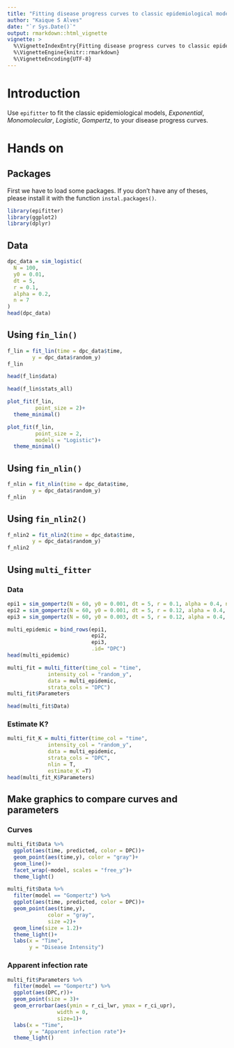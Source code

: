 ```yaml
---
title: "Fitting disease progress curves to classic epidemiological models"
author: "Kaique S Alves"
date: "`r Sys.Date()`"
output: rmarkdown::html_vignette
vignette: >
  %\VignetteIndexEntry{Fitting disease progress curves to classic epidemiological models}
  %\VignetteEngine{knitr::rmarkdown}
  %\VignetteEncoding{UTF-8}
---
```

# Introduction

Use `epifitter` to fit the classic epidemiological models, *Exponential*, *Monomolecular*, *Logistic*, *Gompertz*, to your disease progress curves.

# Hands on
## Packages

First we have to load some packages. If you don't have any of theses, please install it with the function `instal.packages()`.

```r
library(epifitter)
library(ggplot2)
library(dplyr)
```


## Data

```r
dpc_data = sim_logistic(
  N = 100,
  y0 = 0.01,
  dt = 5,
  r = 0.1,
  alpha = 0.2,
  n = 7
)
head(dpc_data)
```

## Using `fin_lin()` 

```r
f_lin = fit_lin(time = dpc_data$time,
        y = dpc_data$random_y)
f_lin
```

```r
head(f_lin$data)
```


```r
head(f_lin$stats_all)
```

```r
plot_fit(f_lin,
         point_size = 2)+
  theme_minimal()
```

```r
plot_fit(f_lin,
         point_size = 2,
         models = "Logistic")+
  theme_minimal()
```

## Using `fin_nlin()`

```r
f_nlin = fit_nlin(time = dpc_data$time,
        y = dpc_data$random_y)
f_nlin
```

## Using `fin_nlin2()`

```r
f_nlin2 = fit_nlin2(time = dpc_data$time,
        y = dpc_data$random_y)
f_nlin2
```

## Using `multi_fitter`
### Data

```r
epi1 = sim_gompertz(N = 60, y0 = 0.001, dt = 5, r = 0.1, alpha = 0.4, n = 4)
epi2 = sim_gompertz(N = 60, y0 = 0.001, dt = 5, r = 0.12, alpha = 0.4, n = 4)
epi3 = sim_gompertz(N = 60, y0 = 0.003, dt = 5, r = 0.12, alpha = 0.4, n = 4)

multi_epidemic = bind_rows(epi1,
                           epi2,
                           epi3,
                           .id= "DPC")
head(multi_epidemic)
```

```r
multi_fit = multi_fitter(time_col = "time",
             intensity_col = "random_y",
             data = multi_epidemic,
             strata_cols = "DPC")
multi_fit$Parameters
```


```r
head(multi_fit$Data)
```

### Estimate K?

```r
multi_fit_K = multi_fitter(time_col = "time",
             intensity_col = "random_y",
             data = multi_epidemic,
             strata_cols = "DPC",
             nlin = T,
             estimate_K =T)
head(multi_fit_K$Parameters)
```
## Make graphics to compare curves and parameters
### Curves
```r
multi_fit$Data %>% 
  ggplot(aes(time, predicted, color = DPC))+
  geom_point(aes(time,y), color = "gray")+
  geom_line()+
  facet_wrap(~model, scales = "free_y")+
  theme_light()
```

```r
multi_fit$Data %>%
  filter(model == "Gompertz") %>% 
  ggplot(aes(time, predicted, color = DPC))+
  geom_point(aes(time,y),
             color = "gray",
             size =2)+
  geom_line(size = 1.2)+
  theme_light()+
  labs(x = "Time",
       y = "Disease Intensity")
```

### Apparent infection rate

```r
multi_fit$Parameters %>% 
  filter(model == "Gompertz") %>% 
  ggplot(aes(DPC,r))+
  geom_point(size = 3)+
  geom_errorbar(aes(ymin = r_ci_lwr, ymax = r_ci_upr),
                width = 0,
                size=1)+
  labs(x = "Time",
       y = "Apparent infection rate")+
  theme_light()
```


